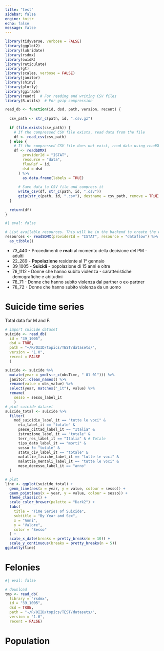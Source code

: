 ```yaml
---
title: "test"
sidebar: false
engine: knitr
echo: false
message: false
---
```


```r
library(tidyverse, verbose = FALSE)
library(ggplot2)
library(lubridate)
library(rsdmx)
library(owidR)
library(reticulate)
library(gt)
library(scales, verbose = FALSE)
library(janitor)
library(shiny)
library(plotly)
library(ggiraph)
library(readr)  # For reading and writing CSV files
library(R.utils)  # For gzip compression
```

```r
read_db <- function(id, dsd, path, version, recent) {
  
  csv_path <- str_c(path, id, ".csv.gz")
  
  if (file.exists(csv_path)) {
    # If the compressed CSV file exists, read data from the file
    df <- read_csv(csv_path)
  } else {
    # If the compressed CSV file does not exist, read data using readSDMX and save to compressed CSV
    df <- readSDMX(
        providerId = "ISTAT",
        resource = "data", 
        flowRef = id,
        dsd = dsd
      ) %>% 
        as.data.frame(labels = TRUE)
      
      # Save data to CSV file and compress it
      write_csv(df, str_c(path, id, ".csv"))
      gzip(str_c(path, id, ".csv"), destname = csv_path, remove = TRUE)
  }
  
  return(df)
}
```


```r
#| eval: false

# List available resources. This will be in the backend to create the different datasets.
resources <- readSDMX(providerId = "ISTAT", resource = "dataflow") %>% 
  as_tibble()
```

-   73_440 - Procedimenti e **reati** al momento della decisione del PM - adulti
-   22_289 - **Popolazione** residente al 1° gennaio
-   39_1005 - **Suicidi** - popolazione di 15 anni e oltre
-   78_1112 - Donne che hanno subito violenza - caratteristiche demografiche e abitudini
-   78_71 - Donne che hanno subito violenza dal partner o ex-partner
-   78_72 - Donne che hanno subito violenza da un uomo

# Suicide time series

Total data for M and F.

```r
# import suicide dataset
suicide <- read_db(
  id = "39_1005",
  dsd = TRUE,
  path = "~/R/OIID/topics/TEST/datasets/",
  version = "1.0",
  recent = FALSE
  )
```

```r
suicide <- suicide %>% 
  mutate(year = ymd(str_c(obsTime, "-01-01"))) %>%
  janitor::clean_names() %>%
  rename(value = obs_value) %>%
  select(year, matches("_it"), value) %>% 
  rename(
    sesso = sesso_label_it
    )
# plot suicide dataset 
suicide_total <- suicide %>% 
  filter(
    mod_suicidio_label_it == "tutte le voci" &
      eta_label_it == "totale" &
      paese_cittad_label_it == "Italia" &
      istruzione_label_it == "totale" &
      terr_res_label_it == "Italia" & # Totale
      tipo_dato_label_it == "morti" &
      sesso != "totale" &
      stato_civ_label_it == "totale" &
      malattie_fisiche_label_it == "tutte le voci" &
      malattie_mentali_label_it == "tutte le voci" &
      mese_decesso_label_it == "anno"
  )
```


```r
# plot
line <- ggplot(suicide_total) +
  geom_line(aes(x = year, y = value, colour = sesso)) +
  geom_point(aes(x = year, y = value, colour = sesso)) +
  theme_classic() +
  scale_color_brewer(palette = "Dark2") +
  labs(
    title = "Time Series of Suicide",
    subtitle = "By Year and Sex",
    x = "Anni",
    y = "Valore",
    color = "Sesso"
  ) +
  scale_x_date(breaks = pretty_breaks(n = 10)) +
  scale_y_continuous(breaks = pretty_breaks(n = 5))
ggplotly(line)
```

# Felonies

```r
#| eval: false

# download
tmp <- read_db(
  library = "rsdmx",
  id = "39_1005",
  dsd = TRUE,
  path = "~/R/OIID/topics/TEST/datasets/",
  version = "1.0",
  recent = FALSE)
```

# Population

```r

```





